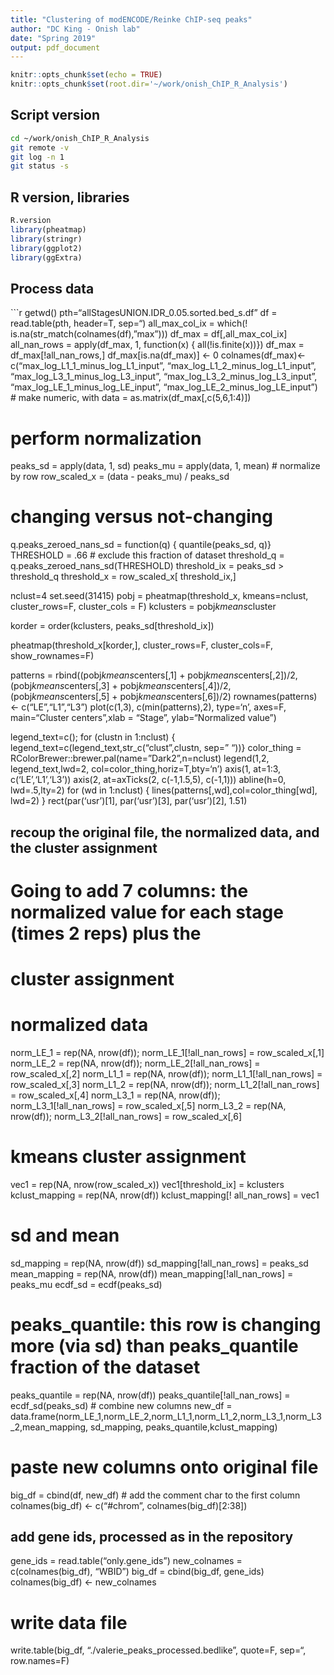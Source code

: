 ```yaml
---
title: "Clustering of modENCODE/Reinke ChIP-seq peaks"
author: "DC King - Onish lab"
date: "Spring 2019"
output: pdf_document
---
```


```r
knitr::opts_chunk$set(echo = TRUE)
knitr::opts_chunk$set(root.dir='~/work/onish_ChIP_R_Analysis')
```

## Script version
```bash
cd ~/work/onish_ChIP_R_Analysis
git remote -v
git log -n 1
git status -s
```

## R version, libraries
```r
R.version
library(pheatmap)
library(stringr)
library(ggplot2)
library(ggExtra)
```

## Process data
```r
getwd()
pth="allStagesUNION.IDR_0.05.sorted.bed_s.df"
df = read.table(pth, header=T, sep="\t")
all_max_col_ix = which(! is.na(str_match(colnames(df),"max")))
df_max = df[,all_max_col_ix]
all_nan_rows = apply(df_max, 1, function(x) { all(!is.finite(x))})
df_max = df_max[!all_nan_rows,]
df_max[is.na(df_max)] <- 0
colnames(df_max)<-c("max_log_L1_1_minus_log_L1_input", "max_log_L1_2_minus_log_L1_input", "max_log_L3_1_minus_log_L3_input", "max_log_L3_2_minus_log_L3_input", "max_log_LE_1_minus_log_LE_input",  "max_log_LE_2_minus_log_LE_input")
# make numeric, with 
data = as.matrix(df_max[,c(5,6,1:4)])

# perform normalization
peaks_sd = apply(data, 1, sd)
peaks_mu = apply(data, 1, mean)
# normalize by row
row_scaled_x = (data - peaks_mu) /  peaks_sd

# changing versus not-changing
q.peaks_zeroed_nans_sd = function(q) { quantile(peaks_sd, q)}
THRESHOLD = .66 # exclude this fraction of dataset
threshold_q = q.peaks_zeroed_nans_sd(THRESHOLD)
threshold_ix = peaks_sd > threshold_q
threshold_x = row_scaled_x[ threshold_ix,]

nclust=4
set.seed(31415)
pobj = pheatmap(threshold_x, kmeans=nclust, cluster_rows=F, cluster_cols = F)
kclusters = pobj$kmeans$cluster



korder = order(kclusters, peaks_sd[threshold_ix])

pheatmap(threshold_x[korder,], cluster_rows=F, cluster_cols=F, show_rownames=F)

patterns = rbind((pobj$kmeans$centers[,1] + pobj$kmeans$centers[,2])/2, (pobj$kmeans$centers[,3] + pobj$kmeans$centers[,4])/2, (pobj$kmeans$centers[,5] + pobj$kmeans$centers[,6])/2)
rownames(patterns) <- c("LE","L1","L3")
plot(c(1,3), c(min(patterns),2), type='n', axes=F, main="Cluster centers",xlab = "Stage", ylab="Normalized value")

legend_text=c(); for (clustn in 1:nclust) { legend_text=c(legend_text,str_c("clust",clustn, sep=" "))}
color_thing = RColorBrewer::brewer.pal(name="Dark2",n=nclust)
legend(1,2, legend_text,lwd=2, col=color_thing,horiz=T,bty='n')
axis(1, at=1:3, c('LE','L1','L3'))
axis(2, at=axTicks(2, c(-1,1.5,5), c(-1,1)))
abline(h=0, lwd=.5,lty=2)
for (wd in 1:nclust) {
  lines(patterns[,wd],col=color_thing[wd], lwd=2)
}
rect(par('usr')[1], par('usr')[3], par('usr')[2], 1.51)

## recoup the original file, the normalized data, and the cluster assignment
# Going to add 7 columns: the normalized value for each stage (times 2 reps) plus the 
# cluster assignment

# normalized data
norm_LE_1 = rep(NA, nrow(df)); norm_LE_1[!all_nan_rows] = row_scaled_x[,1]
norm_LE_2 = rep(NA, nrow(df)); norm_LE_2[!all_nan_rows] = row_scaled_x[,2]
norm_L1_1 = rep(NA, nrow(df)); norm_L1_1[!all_nan_rows] = row_scaled_x[,3]
norm_L1_2 = rep(NA, nrow(df)); norm_L1_2[!all_nan_rows] = row_scaled_x[,4]
norm_L3_1 = rep(NA, nrow(df)); norm_L3_1[!all_nan_rows] = row_scaled_x[,5]
norm_L3_2 = rep(NA, nrow(df)); norm_L3_2[!all_nan_rows] = row_scaled_x[,6]

# kmeans cluster assignment
vec1 = rep(NA, nrow(row_scaled_x))
vec1[threshold_ix] = kclusters
kclust_mapping = rep(NA, nrow(df))
kclust_mapping[! all_nan_rows] = vec1

# sd and mean
sd_mapping = rep(NA, nrow(df))
sd_mapping[!all_nan_rows] = peaks_sd
mean_mapping = rep(NA, nrow(df))
mean_mapping[!all_nan_rows] = peaks_mu
ecdf_sd = ecdf(peaks_sd)

# peaks_quantile: this row is changing more (via sd) than peaks_quantile fraction of the dataset
peaks_quantile = rep(NA, nrow(df))
peaks_quantile[!all_nan_rows] = ecdf_sd(peaks_sd)
# combine new columns
new_df = data.frame(norm_LE_1,norm_LE_2,norm_L1_1,norm_L1_2,norm_L3_1,norm_L3_2,mean_mapping, sd_mapping, peaks_quantile,kclust_mapping)

# paste new columns onto original file
big_df = cbind(df, new_df)
# add the comment char to the first column
colnames(big_df) <- c("#chrom", colnames(big_df)[2:38])

## add gene ids, processed as in the repository
gene_ids = read.table("only.gene_ids")
new_colnames = c(colnames(big_df), "WBID")
big_df = cbind(big_df, gene_ids)
colnames(big_df) <- new_colnames

# write data file
write.table(big_df, "./valerie_peaks_processed.bedlike", quote=F, sep="\t", row.names=F)

